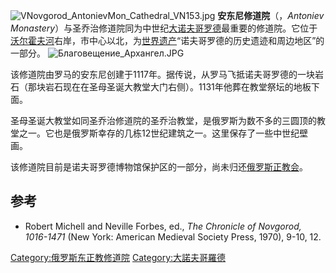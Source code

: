 {{coord|58|32|21|N|31|17|22|E|display=title}}
[[File:VNovgorod_AntonievMon_Cathedral_VN153.jpg|thumb]]
'''安东尼修道院'''（{{lang-ru|Антониев монастырь}}，''Antoniev Monastery''）与圣乔治修道院同为中世纪[[大诺夫哥罗德|大诺夫哥罗德]]最重要的修道院。它位于[[沃尔霍夫河|沃尔霍夫河]]右岸，市中心以北，为[[世界遗产|世界遗产]]“诺夫哥罗德的历史遗迹和周边地区”的一部分。
[[File:Благовещение_Архангел.JPG|thumb]]

该修道院由罗马的安东尼创建于1117年。据传说，从罗马飞抵诺夫哥罗德的一块岩石（那块岩石现在在圣母圣诞大教堂大门右侧）。1131年他葬在教堂祭坛的地板下面。

圣母圣诞大教堂如同圣乔治修道院的圣乔治教堂，是俄罗斯为数不多的三圆顶的教堂之一。它也是俄罗斯幸存的几栋12世纪建筑之一。这里保存了一些中世纪壁画。

该修道院目前是诺夫哥罗德博物馆保护区的一部分，尚未归还[[俄罗斯正教会|俄罗斯正教会]]。

==参考==
* Robert Michell and Neville Forbes, ed., ''The Chronicle of Novgorod, 1016-1471'' (New York: American Medieval Society Press, 1970), 9-10, 12.

[[Category:俄罗斯东正教修道院|Category:俄罗斯东正教修道院]]
[[Category:大諾夫哥羅德|Category:大諾夫哥羅德]]